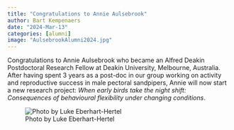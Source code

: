 ```yaml
---
title: "Congratulations to Annie Aulsebrook" 
author: Bart Kempenaers
date: "2024-Mar-13"
categories: [alumni]
image: "AulsebrookAlumni2024.jpg"
---
```


Congratulations to Annie Aulsebrook who became an Alfred Deakin Postdoctoral Research Fellow at Deakin University, Melbourne, Australia. After having spent 3 years as a post-doc in our group working on activity and reproductive success in male pectoral sandpipers, Annie will now start a new research project: *When early birds take the night shift: Consequences of behavioural flexibility under changing conditions*.

![Photo by Luke Eberhart-Hertel](AulsebrookAlumni2024.jpg)


